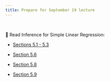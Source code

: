 ```yaml
---
title: Prepare for September 19 lecture
---
```


<br>

📖 Read Inference for Simple Linear Regression:

-    [Sections 5.1 - 5.3](https://introregression.netlify.app/05-slr-inference)

-   [Section 5.6](https://introregression.netlify.app/05-slr-inference#sec-hypothesis-test-overview)

-   [Section 5.8](https://introregression.netlify.app/05-slr-inference#sec-slr-inf-relationship-ci-test)

-   [Section 5.9](https://introregression.netlify.app/05-slr-inference#sec-slr-inf-clt)
